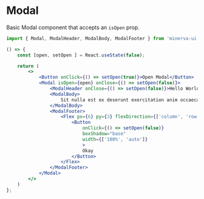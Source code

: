 
<Meta title="Elements|Modal" component={Modal} />

# Modal

Basic Modal component that accepts an `isOpen` prop.

```js
import { Modal, ModalHeader, ModalBody, ModalFooter } from 'minerva-ui'
```

``` jsx live
() => {
    const [open, setOpen ] = React.useState(false);

    return (
        <>
            <Button onClick={() => setOpen(true)}>Open Modal</Button>
            <Modal isOpen={open} onClose={() => setOpen(false)}>
                <ModalHeader onClose={() => setOpen(false)}>Hello World!</ModalHeader>
                <ModalBody>
                    Sit nulla est ex deserunt exercitation anim occaecat. Nostrud ullamco deserunt aute id consequat veniam incididunt duis in sint irure nisi. Mollit officia cillum Lorem ullamco minim nostrud elit officia tempor esse quis. Sunt ad dolore quis aute consequat. Magna exercitation reprehenderit magna aute tempor cupidatat consequat elit dolor adipisicing. Mollit dolor eiusmod sunt ex incididunt cillum quis. Velit duis sit officia eiusmod Lorem aliqua enim laboris do dolor eiusmod. Et mollit incididunt nisi consectetur esse laborum eiusmod pariatur proident Lorem eiusmod et. Culpa deserunt nostrud ad veniam.
                </ModalBody>
                <ModalFooter>
                    <Flex px={6} py={3} flexDirection={['column', 'row-reverse']}>
                        <Button
                            onClick={() => setOpen(false)}
                            boxShadow="base"
                            width={['100%', 'auto']}
                            >
                            Okay
                        </Button>
                    </Flex>
                </ModalFooter>
            </Modal>
        </>
    )
};
```